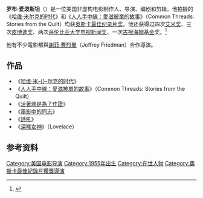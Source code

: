 {{noteTA
|T=zh-tw:勞勃·伊普斯汀; zh-cn:罗布·爱泼斯坦;
|G1=Show
|1=zh-tw:勞勃·伊普斯汀; zh-cn:罗布·爱泼斯坦;
}}

{{Infobox person
| image         = Rob Epstein.jpg
| caption       = 
| birth_date     = {{Birth date and age|1955|04|06}}
| birth_place = [[美国|美国]][[新泽西州|新泽西州]][[新不伦瑞克_(新泽西州)|新不伦瑞克]]
| years_active   = 1978年至今
| birth_name     = Robert P. Epstein 
| occupation     = 电影导演、制作人
| spouse        = 
| academyawards = 
| goldenglobeawards = 
| baftaawards   = 
| cesarawards = 
| grammyawards = 
| awards = 
}}
'''罗布·爱泼斯坦'''（{{lang-en|Robert Epstein}}）是一位美国非虚构电影制作人、导演、编剧和剪辑。他拍摄的《[[哈维·米尔克的时代|哈维·米尔克的时代]]》和《[[人人手中線：愛滋被單的故事|人人手中線：愛滋被單的故事]]》（Common Threads: Stories from the Quilt）均获[[奥斯卡最佳纪录片奖|奥斯卡最佳纪录片奖]]。他还获得过四次[[艾米奖|艾米奖]]、三次[[皮博迪奖|皮博迪奖]]、两次[[哥伦比亚大学电视新闻奖|哥伦比亚大学电视新闻奖]]、一次[[古根海姆基金|古根海姆基金]]奖。<ref>{{cite web|title=Rob Epstein Biography|publisher=Telling Pictures|url=http://www.tellingpictures.com/about_rob.html|deadurl=yes|archiveurl=https://web.archive.org/web/20090828013229/http://www.tellingpictures.com/about_rob.html|archivedate=2009-08-28}}</ref>

他有不少電影都與[[謝菲·費烈曼|謝菲·費烈曼]]（Jeffrey Friedman）合作導演。

==作品==
*《[[哈维·米尔克的时代|哈维·米-{}-尔克的时代]]》
*《[[人人手中線：愛滋被單的故事|人人手中線：愛滋被單的故事]]》（Common Threads: Stories from the Quilt）
*《[[活著就是為了作證|活著就是為了作證]]》
*《[[電影中的同志|電影中的同志]]》
*《[[詩吼|詩吼]]》
*《[[深喉女神|深喉女神]]》（Lovelace）

== 参考资料 ==
{{reflist}}

{{DEFAULTSORT:Epstein, Robert}}
[[Category:美国电影导演|Category:美国电影导演]]
[[Category:1955年出生|Category:1955年出生]]
[[Category:在世人物|Category:在世人物]]
[[Category:奧斯卡最佳紀錄片獲獎導演|Category:奧斯卡最佳紀錄片獲獎導演]]